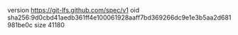 version https://git-lfs.github.com/spec/v1
oid sha256:9d0cbd41aedb361ff4e100061928aaff7bd369266dc9e1e3b5aa2d681981be0c
size 41180
